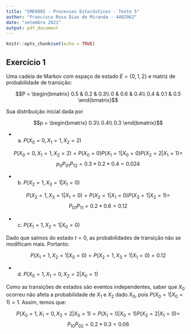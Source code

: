 ```yaml
---
title: "SME0805 - Processos Estocásticos - Teste 5"
author: "Francisco Rosa Dias de Miranda - 4402962"
date: "setembro 2021"
output: pdf_document
---
```

  
  ```r
knitr::opts_chunk$set(echo = TRUE)
```

## Exercício 1 

Uma cadeia de Markov com espaço de estado $E = \{0,1,2\}$ e matriz de probabilidade de transição:

$$P = \begin{bmatrix}
0.5 & 0.2 & 0.3\\
0 & 0.6 & 0.4\\
0.4 & 0.1 & 0.5
\end{bmatrix}$$

Sua distribuição inicial dada por

$$p = 
\begin{bmatrix}
  0.3\\
  0.4\\
  0.3
\end{bmatrix}$$

- (a) $P(X_0=0, X_1 = 1, X_2=2)$

$$P(X_0=0, X_1 = 1, X_2=2) = P(X_0=0) P(X_1 = 1| X_0=0) P(X_2=2 | X_1 = 1) = $$
$$p_0P_{01}P_{12} = 0.3*0.2* 0.4 = 0.024 $$
   
   
- (b) $P(X_2=1, X_3 = 1 | X_1=0)$

$$P(X_2=1, X_3 = 1 | X_1=0) = P(X_2=1| X_1=0) P (X_3 = 1 | X_2=1 ) =$$
$$P_{01} P_{11} = 0.2 * 0.6 = 0.12$$
  
- (c) $P(X_1=1, X_2 = 1 | X_0=0)$

Dado que saímos do estado $t = 0$, as probabilidades de transição não se modificam mais. Portanto:

$$P(X_1=1, X_2 = 1 | X_0=0) = P(X_2=1, X_3 = 1 | X_1=0) = 0.12$$

- (d) $P(X_0=1, X_1 = 0, X_2 = 2 | X_0=1)$

Como as transições de estados são eventos independentes, saber que $X_0$ ocorreu não afeta a probabilidade de $X_1$ e $X_2$ dado $X_0$, pois $P(X_0=1|X_0=1) = 1$. Assim, temos que:

$$P(X_0=1, X_1 = 0, X_2 = 2 | X_0=1) = P(X_1 = 0 | X_0=1) P(X_2 = 2 | X_1 = 0) = $$
$$P_{10} P_{02} = 0.2 * 0.3 = 0.06$$